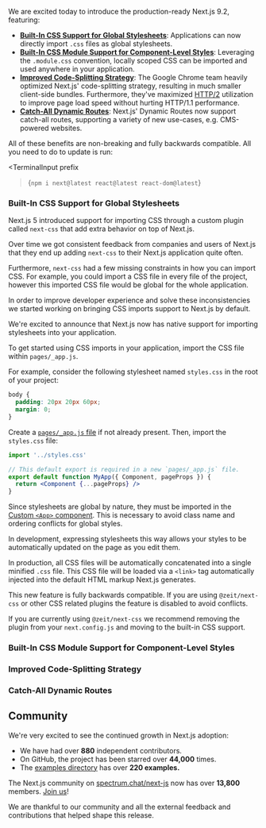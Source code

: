 


We are excited today to introduce the production-ready Next.js 9.2, featuring:

- **[Built-In CSS Support for Global Stylesheets](#built-in-css-support-for-global-stylesheets)**: Applications can now directly import `.css` files as global stylesheets.
- **[Built-In CSS Module Support for Component-Level Styles](#built-in-css-support-for-global-stylesheets)**: Leveraging the `.module.css` convention, locally scoped CSS can be imported and used anywhere in your application.
- **[Improved Code-Splitting Strategy](#improved-code-splitting-strategy)**: The Google Chrome team heavily optimized Next.js' code-splitting strategy, resulting in much smaller client-side bundles. Furthermore, they've maximized [HTTP/2](https://developers.google.com/web/fundamentals/performance/http2) utilization to improve page load speed without hurting HTTP/1.1 performance.
- **[Catch-All Dynamic Routes](#catch-all-dynamic-routes)**: Next.js' Dynamic Routes now support catch-all routes, supporting a variety of new use-cases, e.g. CMS-powered websites.

All of these benefits are non-breaking and fully backwards compatible. All you need to do to update is run:

<TerminalInput
  prefix
>{`npm i next@latest react@latest react-dom@latest`}</TerminalInput>

### Built-In CSS Support for Global Stylesheets

Next.js 5 introduced support for importing CSS through a custom plugin called `next-css` that add extra behavior on top of Next.js.

Over time we got consistent feedback from companies and users of Next.js that they end up adding `next-css` to their Next.js application quite often.

Furthermore, `next-css` had a few missing constraints in how you can import CSS.
For example, you could import a CSS file in every file of the project, however this imported CSS file would be global for the whole application.

In order to improve developer experience and solve these inconsistencies we started working on bringing CSS imports support to Next.js by default.

We're excited to announce that Next.js now has native support for importing stylesheets into your application.

To get started using CSS imports in your application, import the CSS file within `pages/_app.js`.

For example, consider the following stylesheet named `styles.css` in the root of your project:

```css
body {
  padding: 20px 20px 60px;
  margin: 0;
}
```

Create a [`pages/_app.js` file](https://nextjs.org/docs/advanced-features/custom-app) if not already present.
Then, import the `styles.css` file:

```jsx
import '../styles.css'

// This default export is required in a new `pages/_app.js` file.
export default function MyApp({ Component, pageProps }) {
  return <Component {...pageProps} />
}
```

Since stylesheets are global by nature, they must be imported in the [Custom `<App>` component](https://nextjs.org/docs/advanced-features/custom-app).
This is necessary to avoid class name and ordering conflicts for global styles.

In development, expressing stylesheets this way allows your styles to be automatically updated on the page as you edit them.

In production, all CSS files will be automatically concatenated into a single minified `.css` file.
This CSS file will be loaded via a `<link>` tag automatically injected into the default HTML markup Next.js generates.

This new feature is fully backwards compatible. If you are using `@zeit/next-css` or other CSS related plugins the feature is disabled to avoid conflicts.

If you are currently using `@zeit/next-css` we recommend removing the plugin from your `next.config.js` and moving to the built-in CSS support.

### Built-In CSS Module Support for Component-Level Styles

### Improved Code-Splitting Strategy

### Catch-All Dynamic Routes

## Community

We're very excited to see the continued growth in Next.js adoption:

- We have had over **880** independent contributors.
- On GitHub, the project has been starred over **44,000** times.
- The [examples directory](https://github.com/zeit/next.js/tree/canary/examples) has over **220 examples.**

The Next.js community on [spectrum.chat/next-js](https://spectrum.chat/next-js) now has over **13,800** members.
[Join us](https://spectrum.chat/next-js)!

We are thankful to our community and all the external feedback and contributions that helped shape this release.
